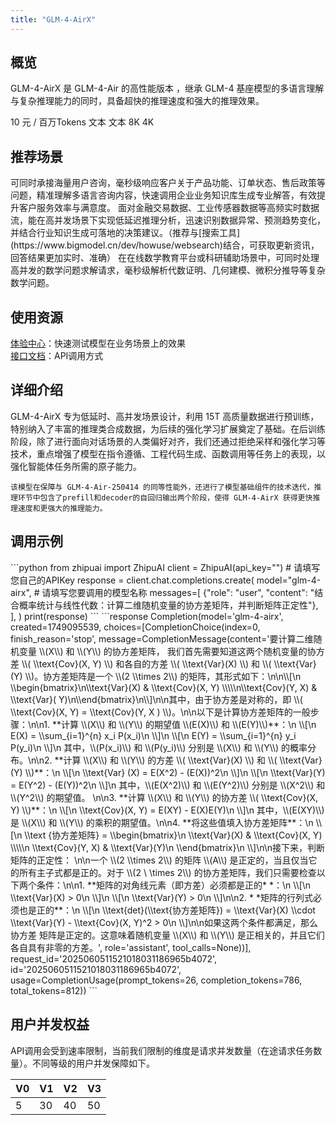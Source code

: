 ```yaml
---
title: "GLM-4-AirX"
---
```

## <Icon icon="rectangle-list" iconType="solid" color="#134CFF" size={28} />   概览
GLM-4-AirX 是 GLM-4-Air 的高性能版本 ，继承 GLM-4 基座模型的多语言理解与复杂推理能力的同时，具备超快的推理速度和强大的推理效果。

<CardGroup cols={3}>
  <Card title="价格" icon="circle-dollar">
    10 元 / 百万Tokens
  </Card>
  <Card title="输入模态" icon="arrow-down-right">
    文本
  </Card>
  <Card title="输出模态" icon="arrow-down-left">
    文本
  </Card>
  <Card title="上下文窗口" icon="arrow-down-arrow-up" iconType="regular">
    8K
  </Card>
  <Card title="最大输出Tokens" icon="maximize" iconType="regular">
    4K
  </Card>
</CardGroup>

## <Icon icon="stars" iconType="solid" color="#134CFF" size={28} />   推荐场景

<AccordionGroup>
  <Accordion title="智能客服系统" icon="robot">
    可同时承接海量用户咨询，毫秒级响应客户关于产品功能、订单状态、售后政策等问题，精准理解多语言咨询内容，快速调用企业业务知识库生成专业解答，有效提升客户服务效率与满意度。
  </Accordion>
  <Accordion title="实时数据分析" icon="database">
    面对金融交易数据、工业传感器数据等高频实时数据流，能在高并发场景下实现低延迟推理分析，迅速识别数据异常、预测趋势变化，并结合行业知识生成可落地的决策建议。（推荐与[搜索工具](https://www.bigmodel.cn/dev/howuse/websearch)结合，可获取更新资讯，回答结果更加实时、准确）
  </Accordion>
  <Accordion title="数学问题推理" icon="chart-scatter-3d">
    在在线数学教育平台或科研辅助场景中，可同时处理高并发的数学问题求解请求，毫秒级解析代数证明、几何建模、微积分推导等复杂数学问题。
  </Accordion>
</AccordionGroup>

## <Icon icon="bars-sort" iconType="solid" color="#134CFF" size={28} />   使用资源

[体验中心](https://bigmodel.cn/trialcenter/modeltrial/text?modelCode=glm-4-airx)：快速测试模型在业务场景上的效果\
[接口文档](https://bigmodel.cn/dev/api/normal-model/glm-4)：API调用方式

## <Icon icon="arrow-down-from-line" iconType="solid" color="#134CFF" size={28} />   详细介绍

<Steps>
  <Step icon="star">
    GLM-4-AirX 专为低延时、高并发场景设计，利用 15T 高质量数据进行预训练，特别纳入了丰富的推理类合成数据，为后续的强化学习扩展奠定了基础。在后训练阶段，除了进行面向对话场景的人类偏好对齐，我们还通过拒绝采样和强化学习等技术，重点增强了模型在指令遵循、工程代码生成、函数调用等任务上的表现，以强化智能体任务所需的原子能力。

    该模型在保障与 GLM-4-Air-250414 的同等性能外，还进行了模型基础组件的技术迭代，推理环节中包含了prefill和decoder的自回归输出两个阶段，使得 GLM-4-AirX 获得更快推理速度和更强大的推理能力。
  </Step>
</Steps>

## <Icon icon="rectangle-code" iconType="solid" color="#134CFF" size={28} />   调用示例

<Tabs>
  <Tab title="输入示例">
    ```python
    from zhipuai import ZhipuAI
    client = ZhipuAI(api_key="")  # 请填写您自己的APIKey
    response = client.chat.completions.create(
    model="glm-4-airx",  # 请填写您要调用的模型名称
    messages=[
    {"role": "user", "content": "结合概率统计与线性代数：计算二维随机变量的协方差矩阵，并判断矩阵正定性"},
    ],
    )
    print(response)
    ```
  </Tab>
  <Tab title="输出示例">
    ```response
    Completion(model='glm-4-airx', created=1749095539,
    choices=[CompletionChoice(index=0, finish_reason='stop',
    message=CompletionMessage(content='要计算二维随机变量 \\(X\\) 和 \\(Y\\) 的协方差矩阵，
    我们首先需要知道这两个随机变量的协方差 \\( \\text{Cov}(X, Y) \\) 和各自的方差 \\( \\text{Var}(X)
    \\) 和 \\( \\text{Var}(Y) \\)。协方差矩阵是一个 \\(2 \\times 2\\) 的矩阵，其形式如下：\n\n\\[\n
    \\begin{bmatrix}\n\\text{Var}(X) & \\text{Cov}(X, Y) \\\\\n\\text{Cov}(Y, X) & \\text{Var}(
    Y)\n\\end{bmatrix}\n\\]\n\n其中，由于协方差是对称的，即 \\( \\text{Cov}(X, Y) = \\text{Cov}(Y, X
    ) \\)。\n\n以下是计算协方差矩阵的一般步骤：\n\n1. **计算 \\(X\\) 和 \\(Y\\) 的期望值 \\(E(X)\\)
    和 \\(E(Y)\\)**：\n   \\[\n   E(X) = \\sum_{i=1}^{n} x_i P(x_i)\n   \\]\n   \\[\n
    E(Y) = \\sum_{i=1}^{n} y_i P(y_i)\n   \\]\n   其中，\\(P(x_i)\\) 和 \\(P(y_i)\\)
    分别是 \\(X\\) 和 \\(Y\\) 的概率分布。\n\n2. **计算 \\(X\\) 和 \\(Y\\) 的方差
    \\( \\text{Var}(X) \\) 和 \\( \\text{Var}(Y) \\)**：\n   \\[\n   \\text{Var}
    (X) = E(X^2) - (E(X))^2\n   \\]\n   \\[\n   \\text{Var}(Y) = E(Y^2) - (E(Y))^2\n   \\]\n
    其中，\\(E(X^2)\\) 和 \\(E(Y^2)\\) 分别是 \\(X^2\\) 和 \\(Y^2\\) 的期望值。
    \n\n3. **计算 \\(X\\) 和 \\(Y\\) 的协方差 \\( \\text{Cov}(X, Y) \\)**：\n
    \\[\n   \\text{Cov}(X, Y) = E(XY) - E(X)E(Y)\n   \\]\n   其中，\\(E(XY)\\) 是
    \\(X\\) 和 \\(Y\\) 的乘积的期望值。\n\n4. **将这些值填入协方差矩阵**：\n   \\[\n   \\text
    {协方差矩阵} = \\begin{bmatrix}\n   \\text{Var}(X) & \\text{Cov}(X, Y) \\\\\n
    \\text{Cov}(Y, X) & \\text{Var}(Y)\n   \\end{bmatrix}\n   \\]\n\n接下来，判断矩阵的正定性：
    \n\n一个 \\(2 \\times 2\\) 的矩阵 \\(A\\) 是正定的，当且仅当它的所有主子式都是正的。对于 \\(2 \
    \times 2\\) 的协方差矩阵，我们只需要检查以下两个条件：\n\n1. **矩阵的对角线元素（即方差）必须都是正的*
    *：\n   \\[\n   \\text{Var}(X) > 0\n   \\]\n   \\[\n   \\text{Var}(Y) > 0\n   \\]\n\n2. *
    *矩阵的行列式必须也是正的**：\n   \\[\n   \\text{det}(\\text{协方差矩阵}) = \\text{Var}(X)
    \\cdot \\text{Var}(Y) - \\text{Cov}(X, Y)^2 > 0\n   \\]\n\n如果这两个条件都满足，那么协方差
    矩阵是正定的。这意味着随机变量 \\(X\\) 和 \\(Y\\) 是正相关的，并且它们各自具有非零的方差。',
    role='assistant', tool_calls=None))],
    request_id='2025060511521018031186965b4072',
    id='2025060511521018031186965b4072',
    usage=CompletionUsage(prompt_tokens=26, completion_tokens=786, total_tokens=812))
    ```
  </Tab>
</Tabs>

## <Icon icon="square-user" iconType="solid" color="#134CFF" size={28} />   用户并发权益

API调用会受到速率限制，当前我们限制的维度是请求并发数量（在途请求任务数量）。不同等级的用户并发保障如下。

| V0 | V1 | V2 | V3 |
| --- | --- | --- | --- |
| 5  | 30 | 40 | 50 |